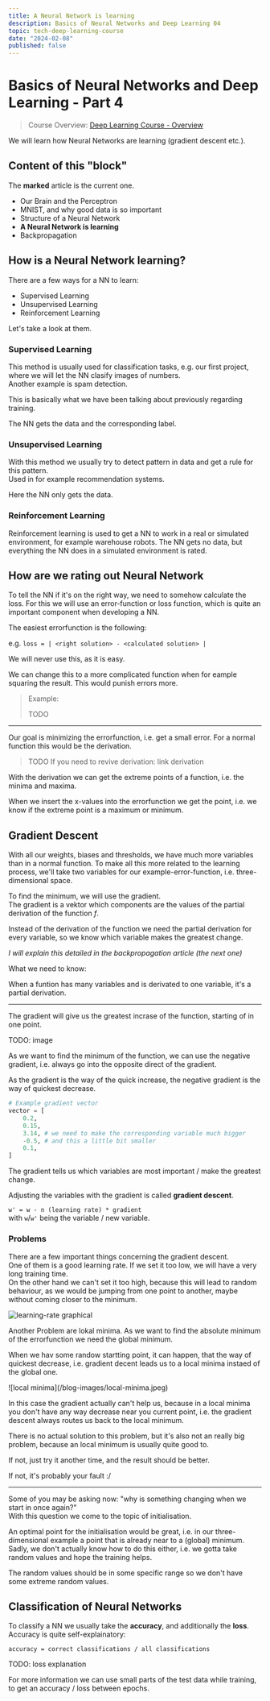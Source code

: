 ```yaml
---
title: A Neural Network is learning
description: Basics of Neural Networks and Deep Learning 04
topic: tech-deep-learning-course
date: "2024-02-08"
published: false
---
```


# Basics of Neural Networks and Deep Learning - Part 4

> Course Overview: [Deep Learning Course - Overview](/blog/deep-learning-course)

We will learn how Neural Networks are learning (gradient descent etc.).

## Content of this "block"
The **marked** article is the current one.

- Our Brain and the Perceptron
- MNIST, and why good data is so important
- Structure of a Neural Network
- **A Neural Network is learning**
- Backpropagation

## How is a Neural Network learning?

There are a few ways for a NN to learn:
 - Supervised Learning
 - Unsupervised Learning
 - Reinforcement Learning

Let's take a look at them.

### Supervised Learning

This method is usually used for classification tasks, 
e.g. our first project, where we will let the NN clasify images of numbers.  
Another example is spam detection.

This is basically what we have been talking about previously regarding training.

The NN gets the data and the corresponding label.

### Unsupervised Learning

With this method we usually try to detect pattern in data 
and get a rule for this pattern.  
Used in for example recommendation systems.

Here the NN only gets the data.

### Reinforcement Learning

Reinforcement learning is used to get a NN to work in a real or simulated environment,
for example warehouse robots.
The NN gets no data, but everything the NN does in a simulated environment is rated.


## How are we rating out Neural Network

To tell the NN if  it's on the right way, we need to somehow calculate the loss.
For this we will use an error-function or loss function, which is quite an important component when developing a NN.

The easiest errorfunction is the following:

e.g. `loss = | <right solution> - <calculated solution> |`

We will never use this, as it is easy.

We can change this to a more complicated function when for eample squaring the result.
This would punish errors more.

> Example:
> 
> TODO

---

Our goal is minimizing the errorfunction, i.e. get a small error.
For a normal function this would be the derivation.

> TODO If you need to revive derivation: link derivation

With the derivation we can get the extreme points of a function, 
i.e. the minima and maxima.

When we insert the x-values into the errorfunction we get the point,
i.e. we know if the extreme point is a maximum or minimum.

## Gradient Descent

With all our weights, biases and thresholds, we have much more variables than in a normal function.
To make all this more related to the learning process, 
we'll take two variables for our example-error-function, 
i.e. three-dimensional space.

To find the minimum, we will use the gradient.  
The gradient is a vektor which components are the values 
of the partial derivation of the function *f*.

Instead of the derivation of the function we need the partial derivation for every variable,
so we know which variable makes the greatest change.

*I will explain this detailed in the backpropagation article (the next one)*

What we need to know:

When a funtion has many variables and is derivated to one variable, it's a partial derivation.

---

The gradient will give us the greatest incrase of the function, starting of in one point.

TODO: image

As we want to find the minimum of the function, we can use the negative gradient,
i.e. always go into the opposite direct of the gradient.

As the gradient is the way of the quick increase, the negative gradient is the way of quickest decrease.

```python
# Example gradient vector
vector = [
    0.2,
    0.15,
    3.14, # we need to make the corresponding variable much bigger
    -0.5, # and this a little bit smaller
    0.1,
]
```

The gradient tells us which variables are most important / make the greatest change.

Adjusting the variables with the gradient is called **gradient descent**.

`w' = w - n (learning rate) * gradient`  
with `w`/`w'` being the variable / new variable.


### Problems

There are a few important things concerning the gradient descent.  
One of them is a good learning rate.
If we set it too low, we will have a very long training time.  
On the other hand we can't set it too high, because this will lead to random behaviour, 
as we would be jumping from one point to another, 
maybe without coming closer to the minimum.

![learning-rate graphical](/blog-images/learning-rate.png)

Another Problem are lokal minima.
As we want to find the absolute minimum of the errorfunction we need the global minimum.

When we hav some randow startting point, it can happen, that the way of quickest decrease, 
i.e. gradient decent leads us to a local minima instaed of the global one.

<div className="invert opacity-80">
![local minima](/blog-images/local-minima.jpeg)
</div>

In this case the gradient actually can't help us, 
because in a local minima you don't have any way decrease near you current point,
i.e. the gradient descent always routes us back to the local minimum.

There is no actual solution to this problem, but it's also not an really big problem,
because an local minimum is usually quite good to.

If not, just try it another time, and the result should be better.

If not, it's probably your fault :/

---

Some of you may be asking now: 
"why is something changing when we start in once again?"  
With this question we come to the topic of initialisation.

An optimal point for the initialisation would be great, 
i.e. in our three-dimensional example a point that is already near to a (global) minimum.
Sadly, we don't actually know how to do this either, 
i.e. we gotta take random values and hope the training helps.

The random values should be in some specific range so we don't have some extreme random values.

## Classification of Neural Networks

To classify a NN we usually take the **accuracy**, and additionally the **loss**.
Accuracy is quite self-explainatory:

`accuracy = correct classifications / all classifications`

TODO: loss explanation

For more information we can use small parts of the test data while training, 
to get an accuracy / loss between epochs.